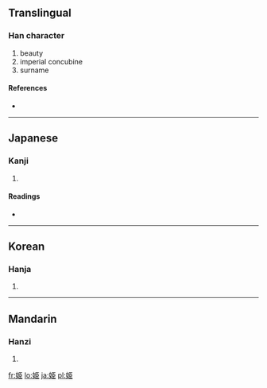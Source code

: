 {{also|姬}}<!-- may be replaced by zh-forms -->
==Translingual==

===Han character===
{{Han char|rn=38|rad=女|as=06|sn=9|four=|canj=女尸中中 (VSLL), X女尸中中 (XVSLL)|ids=⿰[[女]][[臣]]}}

# beauty
# imperial concubine
# surname

====References====
* {{Han ref|kx=0260.220|dkj=06229|dj=0526.210|hdz=21043.040|uh=59EB|ud=23019}}

----

==Japanese==

===Kanji===
{{ja-kanji|grade=c|rs=女06}}

# {{defn|Japanese}}

====Readings====
* {{ja-readings|on=[[き]] (ki)|kun=[[ひめ]] (hime)}}

----

==Korean==

===Hanja===
{{ko-hanja|hangeul=희|rv=hui|mr=hŭi}}

# {{defn|Korean}}

----

==Mandarin==

===Hanzi===
{{cmn-hanzi|pin=[[jī]] ([[ji1]])|wg=chi<sup>1</sup>}}

# {{defn|Mandarin}}

[[fr:姫]]
[[lo:姫]]
[[ja:姫]]
[[pl:姫]]
